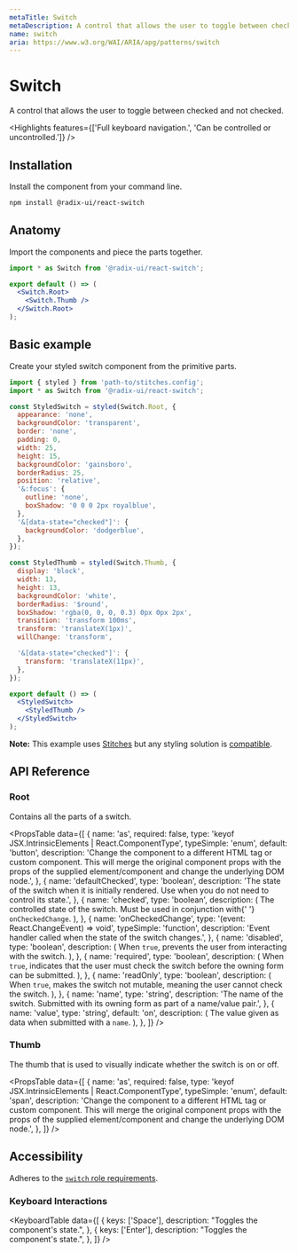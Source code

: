 ```yaml
---
metaTitle: Switch
metaDescription: A control that allows the user to toggle between checked and not checked.
name: switch
aria: https://www.w3.org/WAI/ARIA/apg/patterns/switch
---
```


# Switch

<Description>
  A control that allows the user to toggle between checked and not checked.
</Description>

<Highlights
  features={['Full keyboard navigation.', 'Can be controlled or uncontrolled.']}
/>

## Installation

Install the component from your command line.

```bash
npm install @radix-ui/react-switch
```

## Anatomy

Import the components and piece the parts together.

```jsx
import * as Switch from '@radix-ui/react-switch';

export default () => (
  <Switch.Root>
    <Switch.Thumb />
  </Switch.Root>
);
```

## Basic example

Create your styled switch component from the primitive parts.

```jsx
import { styled } from 'path-to/stitches.config';
import * as Switch from '@radix-ui/react-switch';

const StyledSwitch = styled(Switch.Root, {
  appearance: 'none',
  backgroundColor: 'transparent',
  border: 'none',
  padding: 0,
  width: 25,
  height: 15,
  backgroundColor: 'gainsboro',
  borderRadius: 25,
  position: 'relative',
  '&:focus': {
    outline: 'none',
    boxShadow: '0 0 0 2px royalblue',
  },
  '&[data-state="checked"]': {
    backgroundColor: 'dodgerblue',
  },
});

const StyledThumb = styled(Switch.Thumb, {
  display: 'block',
  width: 13,
  height: 13,
  backgroundColor: 'white',
  borderRadius: '$round',
  boxShadow: 'rgba(0, 0, 0, 0.3) 0px 0px 2px',
  transition: 'transform 100ms',
  transform: 'translateX(1px)',
  willChange: 'transform',

  '&[data-state="checked"]': {
    transform: 'translateX(11px)',
  },
});

export default () => (
  <StyledSwitch>
    <StyledThumb />
  </StyledSwitch>
);
```

<Note>

**Note:** This example uses [Stitches](https://stitches.dev) but any styling solution is [compatible](/primitives/docs/guides/styling).

</Note>

## API Reference

### Root

Contains all the parts of a switch.

<PropsTable
  data={[
    {
      name: 'as',
      required: false,
      type: 'keyof JSX.IntrinsicElements | React.ComponentType<any>',
      typeSimple: 'enum',
      default: 'button',
      description:
        'Change the component to a different HTML tag or custom component. This will merge the original component props with the props of the supplied element/component and change the underlying DOM node.',
    },
    {
      name: 'defaultChecked',
      type: 'boolean',
      description:
        'The state of the switch when it is initially rendered. Use when you do not need to control its state.',
    },
    {
      name: 'checked',
      type: 'boolean',
      description: (
        <span>
          The controlled state of the switch. Must be used in conjunction with{' '}
          <Code>onCheckedChange</Code>.
        </span>
      ),
    },
    {
      name: 'onCheckedChange',
      type: '(event: React.ChangeEvent<HTMLInputElement>) => void',
      typeSimple: 'function',
      description: 'Event handler called when the state of the switch changes.',
    },
    {
      name: 'disabled',
      type: 'boolean',
      description: (
        <span>
          When <Code>true</Code>, prevents the user from interacting with the
          switch.
        </span>
      ),
    },
    {
      name: 'required',
      type: 'boolean',
      description: (
        <span>
          When <Code>true</Code>, indicates that the user must check the switch
          before the owning form can be submitted.
        </span>
      ),
    },
    {
      name: 'readOnly',
      type: 'boolean',
      description: (
        <span>
          When <Code>true</Code>, makes the switch not mutable, meaning the user
          cannot check the switch.
        </span>
      ),
    },
    {
      name: 'name',
      type: 'string',
      description:
        'The name of the switch. Submitted with its owning form as part of a name/value pair.',
    },
    {
      name: 'value',
      type: 'string',
      default: 'on',
      description: (
        <span>
          The value given as data when submitted with a <Code>name</Code>.
        </span>
      ),
    },
  ]}
/>

### Thumb

The thumb that is used to visually indicate whether the switch is on or off.

<PropsTable
  data={[
    {
      name: 'as',
      required: false,
      type: 'keyof JSX.IntrinsicElements | React.ComponentType<any>',
      typeSimple: 'enum',
      default: 'span',
      description:
        'Change the component to a different HTML tag or custom component. This will merge the original component props with the props of the supplied element/component and change the underlying DOM node.',
    },
  ]}
/>

## Accessibility

Adheres to the [`switch` role requirements](https://www.w3.org/WAI/ARIA/apg/patterns/switch).

### Keyboard Interactions

<KeyboardTable
  data={[
    {
      keys: ['Space'],
      description: "Toggles the component's state.",
    },
    {
      keys: ['Enter'],
      description: "Toggles the component's state.",
    },
  ]}
/>
